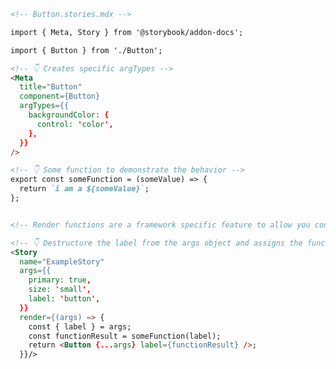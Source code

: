 ```md
<!-- Button.stories.mdx -->

import { Meta, Story } from '@storybook/addon-docs';

import { Button } from './Button';

<!-- 👇 Creates specific argTypes -->
<Meta
  title="Button"
  component={Button}
  argTypes={{
    backgroundColor: {
      control: 'color',
    },
  }}
/>

<!-- 👇 Some function to demonstrate the behavior -->
export const someFunction = (someValue) => {
  return `i am a ${someValue}`;
};


<!-- Render functions are a framework specific feature to allow you control on how the component renders -->

<!-- 👇 Destructure the label from the args object and assigns the function result to a variable and pass it as a prop into the component -->
<Story
  name="ExampleStory"
  args={{
    primary: true,
    size: 'small',
    label: 'button',
  }}
  render={(args) => {
    const { label } = args;
    const functionResult = someFunction(label);
    return <Button {...args} label={functionResult} />;
  }}/>
```